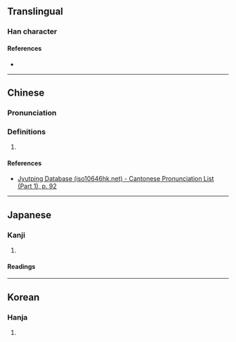 {{character info/new}}
==Translingual==

===Han character===
{{Han char|rn=38|rad=女|as=05|sn=8|four=41411|canj=VMYM|ids=⿰女正}}

====References====
* {{Han ref|kx=0258.040|dkj=06153|dj=0523.120|hdz=21034.090|uh=59C3|ud=22979|bh=CC4D|bd=52301}}

----

==Chinese==
{{zh-forms}}

===Pronunciation===
{{zh-pron
|m=zhēng
|c=zing1
|cat=
}}

===Definitions===
{{zh-hanzi}}

# {{rfdef|zh}}

====References====
* [http://www.iso10646hk.net/jp/document/download.jsp Jyutping Database (iso10646hk.net) - Cantonese Pronunciation List (Part 1), p. 92]

----

==Japanese==

===Kanji===
{{ja-kanji|grade=|rs=女05}}

# {{defn|lang=ja|sort=女05}}

====Readings====
{{ja-readings|on=[[せい]] (sei), [[しょう]] (shō)|kun=[[あざな]] (azana)}}

----

==Korean==

===Hanja===
{{ko-hanja|hangeul=정}}

# {{defn|lang=ko|sort=女05}}